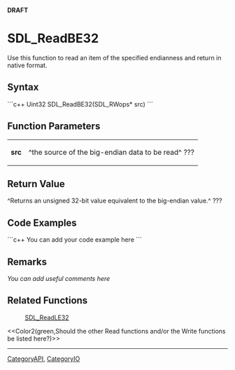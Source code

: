 <!-- pragma section-numbers off -->
<!-- pragma disable-camelcase -->
'''DRAFT'''

= SDL_ReadBE32 =
Use this function to read an item of the specified endianness and return in native format.


== Syntax ==
```c++
Uint32 SDL_ReadBE32(SDL_RWops* src)
```

== Function Parameters ==
{|
|'''src'''
|^the source of the big-endian data to be read^ ???
|}

== Return Value ==
^Returns an unsigned 32-bit value equivalent to the big-endian value.^ ???

== Code Examples ==
```c++
You can add your code example here
```

== Remarks ==
''You can add useful comments here''

== Related Functions ==
:[[SDL_ReadLE32]]
<<Color2(green,Should the other Read functions and/or the Write functions be listed here?)>>

----
[[CategoryAPI]], [[CategoryIO]]

